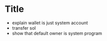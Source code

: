 # Title

- explain wallet is just system account
- transfer sol
- show that default owner is system program
